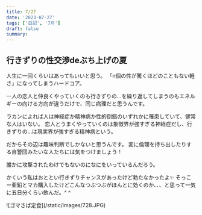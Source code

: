 ```yaml
---
title: 7/27
date: '2023-07-27'
tags: ['日記', '7月']
draft: false
summary:
---
```

## 行きずりの性交渉deぶち上げの夏
人生に一回くらいはあってもいいと思う。
「n個の性が驚くほどのこともない軽さ」になってしまうハードコア。

一人の恋人と仲良くやっていくのも行きずりの…を繰り返してしまうのもエネルギーの向ける方向が違うだけで、同じ病理だと思うんです。

ラカンによれば人は神経症か精神病か性的倒錯のいずれかに罹患していて、健常な人はいない。
恋人とうまくやっていくのは象徴界が強すぎる神経症だし、行きずりの…は現実界が強すぎる精神病という。

だからその辺は趣味判断でしかないと思うんです。
変に倫理を持ち出したりする自警団みたいな人たちには気をつけましょう！

誰かに攻撃されたわけでもないのになにをいっているんだろう。

かくいう私はおととい行きずりチャンスがあったけど勃たなかったよ✨
そっこー亜鉛とマカ購入したけどこんなつぶつぶがほんとに効くのか、、、と思って一気に五日分くらい飲んだ。^ ^

<div className = ' aspect-auto'> 
![ゴマさば定食](/static/images/728.JPG)
</div>